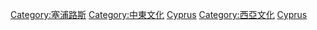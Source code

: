 {{Commons cat|Culture of Cyprus|Culture of Cyprus}}

[[Category:塞浦路斯|Category:塞浦路斯]]
[[Category:中東文化|Category:中東文化]]
[[Category:亚洲各国文化|Cyprus]]
[[Category:西亞文化|Category:西亞文化]]
[[Category:欧洲各国文化|Cyprus]]